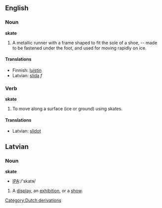 ==English==

===Noun===

'''skate'''

#A metallic runner with a frame shaped to fit the sole of a shoe, -- made to be fastened under the foot, and used for moving rapidly on ice.

====Translations====
*Finnish: [[luistin]]
*Latvian: [[slida]] ''f''

===Verb===
'''skate'''
#To move along a surface (ice or ground) using skates.

====Translations====
*Latvian: [[slidot]]


==Latvian==

===Noun===

'''skate'''
*[[Pronunciation guide|IPA]]:/'skatɘ/

#A [[display]], an [[exhibition]], or a [[show]].
[[Category:Dutch derivations]]
